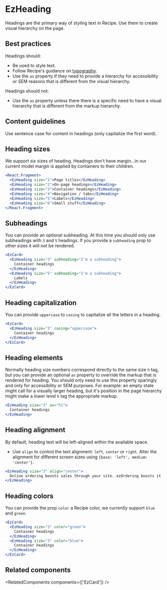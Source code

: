 
<Meta of={DefaultStories} name="Docs" />
<TableOfContents />

# EzHeading

<MigrationAlert component="ez-heading" />

Headings are the primary way of styling text in Recipe. Use them to create visual hierarchy on the page.

## Best practices

Headings should:

- Be used to style text.
- Follow Recipe's guidance on [typography](?path=/docs/guides-theming--docs#typography).
- Use the `as` property if they need to provide a hierarchy for accessibility or SEM reasons that is different from the visual hierarchy.

Headings should not:

- Use the `as` property unless there there is a specific need to have a visual hierarchy that is different from the markup hierarchy.

## Content guidelines

Use sentence case for content in headings (only capitalize the first word).

## Heading sizes

We support six sizes of heading. Headings don't have margin...in our current model margin is applied by containers to their children.

```jsx
<React.Fragment>
  <EzHeading size="1">Page titles</EzHeading>
  <EzHeading size="2">On-page headings</EzHeading>
  <EzHeading size="3">Container headings</EzHeading>
  <EzHeading size="4">Navigation / tabs</EzHeading>
  <EzHeading size="5">Labels</EzHeading>
  <EzHeading size="6">Small stuff</EzHeading>
</React.Fragment>
```

## Subheadings

You can provide an optional subheading. At this time you should only use subheadings with `3` and `5` headings. If you provide a `subheading` prop to other sizes it will not be rendered.

```jsx
<EzCard>
  <EzHeading size="3" subheading="I'm a subheading">
    Container headings
  </EzHeading>
  <EzHeading size="5" subheading="I'm a subheading">
    Labels
  </EzHeading>
</EzCard>
```

## Heading capitalization

You can provide `uppercase` to `casing` to capitalize all the letters in a heading.

```jsx
<EzCard>
  <EzHeading size="3" casing="uppercase">
    Container headings
  </EzHeading>
</EzCard>
```

## Heading elements

Normally heading size numbers correspond directly to the same size `h` tag, but you can provide an optional `as` property to override the markup that is rendered for heading. You should only need to use this property sparingly and only for accessibility or SEM purposes. For example: an empty state might call for a visually larger heading, but it's position in the page hierarchy might make a lower level `h` tag the appropriate markup.

```jsx
<EzHeading size="3" as="h1">
  Container headings
</EzHeading>
```

## Heading alignment

By default, heading text will be left-aligned within the available space.

- Use `align` to control the text alignment: `left`, `center` or `right`. Alter the alignment for different screen sizes using `{base: 'left', medium: 'center'}`.

```jsx
<EzHeading size="3" align="center">
  Online ordering boosts sales through your site. ezOrdering boosts it further.
</EzHeading>
```

## Heading colors

You can provide the prop `color` a Recipe color, we currently support `blue` and `green`.

```jsx
<EzCard>
  <EzHeading size="3" color="green">
    Container headings
  </EzHeading>
  <EzHeading size="3" color="blue">
    Container headings
  </EzHeading>
</EzCard>
```

## Related components

<RelatedComponents components={['EzCard']} />
